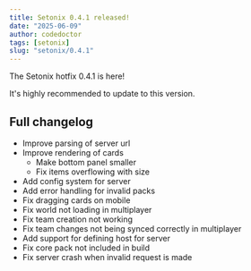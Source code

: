 ---
title: Setonix 0.4.1 released!
date: "2025-06-09"
author: codedoctor
tags: [setonix]
slug: "setonix/0.4.1"
---

The Setonix hotfix 0.4.1 is here!

It's highly recommended to update to this version.

## Full changelog

* Improve parsing of server url
* Improve rendering of cards
  * Make bottom panel smaller
  * Fix items overflowing with size
* Add config system for server
* Add error handling for invalid packs
* Fix dragging cards on mobile
* Fix world not loading in multiplayer
* Fix team creation not working
* Fix team changes not being synced correctly in multiplayer
* Add support for defining host for server
* Fix core pack not included in build
* Fix server crash when invalid request is made

